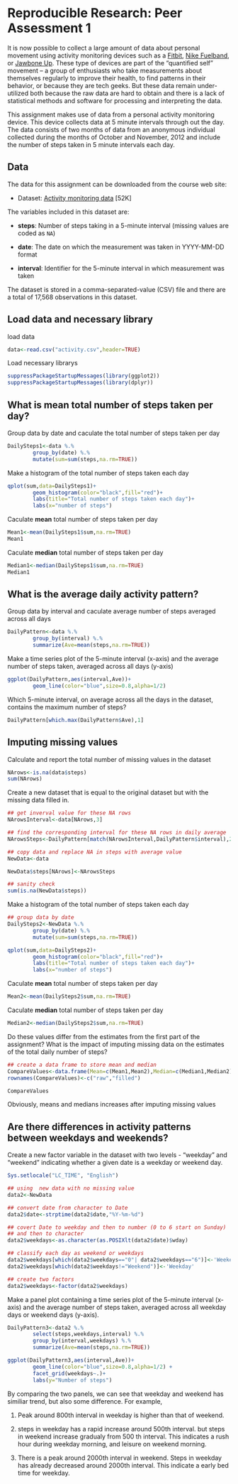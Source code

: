 # Reproducible Research: Peer Assessment 1
It is now possible to collect a large amount of data about personal
movement using activity monitoring devices such as a
[Fitbit](http://www.fitbit.com), [Nike
Fuelband](http://www.nike.com/us/en_us/c/nikeplus-fuelband), or
[Jawbone Up](https://jawbone.com/up). These type of devices are part of
the "quantified self" movement -- a group of enthusiasts who take
measurements about themselves regularly to improve their health, to
find patterns in their behavior, or because they are tech geeks. But
these data remain under-utilized both because the raw data are hard to
obtain and there is a lack of statistical methods and software for
processing and interpreting the data.

This assignment makes use of data from a personal activity monitoring
device. This device collects data at 5 minute intervals through out the
day. The data consists of two months of data from an anonymous
individual collected during the months of October and November, 2012
and include the number of steps taken in 5 minute intervals each day.

## Data

The data for this assignment can be downloaded from the course web
site:

* Dataset: [Activity monitoring data](https://d396qusza40orc.cloudfront.net/repdata%2Fdata%2Factivity.zip) [52K]

The variables included in this dataset are:

* **steps**: Number of steps taking in a 5-minute interval (missing
    values are coded as `NA`)

* **date**: The date on which the measurement was taken in YYYY-MM-DD
    format

* **interval**: Identifier for the 5-minute interval in which
    measurement was taken




The dataset is stored in a comma-separated-value (CSV) file and there
are a total of 17,568 observations in this dataset.


## Load data and necessary library
load data
```r
data<-read.csv("activity.csv",header=TRUE)
```

Load necessary librarys
```r
suppressPackageStartupMessages(library(ggplot2))
suppressPackageStartupMessages(library(dplyr))
```



## What is mean total number of steps taken per day?
Group data by date and caculate the total number of steps taken per day
```r
DailySteps1<-data %.%
        group_by(date) %.%
        mutate(sum=sum(steps,na.rm=TRUE))

```
Make a histogram of the total number of steps taken each day
```r
qplot(sum,data=DailySteps1)+
        geom_histogram(color="black",fill="red")+
        labs(title="Total number of steps taken each day")+
        labs(x="number of steps")
```

Caculate **mean**  total number of steps taken per day
```r
Mean1<-mean(DailySteps1$sum,na.rm=TRUE)
Mean1
```
Caculate **median** total number of steps taken per day
```r
Median1<-median(DailySteps1$sum,na.rm=TRUE)
Median1
```



## What is the average daily activity pattern?
Group data by interval and caculate average number of steps averaged across all days
```r
DailyPattern<-data %.%
        group_by(interval) %.%
        summarize(Ave=mean(steps,na.rm=TRUE))
```
Make a time series plot of the 5-minute interval (x-axis) and the average number of steps taken, averaged across all days (y-axis)

```r
ggplot(DailyPattern,aes(interval,Ave))+
        geom_line(color="blue",size=0.8,alpha=1/2)
```

Which 5-minute interval, on average across all the days in the dataset, contains the maximum number of steps?
```r
DailyPattern[which.max(DailyPattern$Ave),1]
```



## Imputing missing values

Calculate and report the total number of missing values in the dataset
```r
NArows<-is.na(data$steps)
sum(NArows)
```


Create a new dataset that is equal to the original dataset but with the missing data filled in.
```r
## get inverval value for these NA rows
NArowsInterval<-data[NArows,3]

## find the corresponding interval for these NA rows in daily average
NArowsSteps<-DailyPattern[match(NArowsInterval,DailyPattern$interval),2]

## copy data and replace NA in steps with average value
NewData<-data

NewData$steps[NArows]<-NArowsSteps

## sanity check
sum(is.na(NewData$steps))
```

Make a histogram of the total number of steps taken each day
```r
## group data by date
DailySteps2<-NewData %.%
        group_by(date) %.%
        mutate(sum=sum(steps,na.rm=TRUE))

qplot(sum,data=DailySteps2)+
        geom_histogram(color="black",fill="red")+
        labs(title="Total number of steps taken each day")+
        labs(x="number of steps")
```

Caculate **mean**  total number of steps taken per day
```r
Mean2<-mean(DailySteps2$sum,na.rm=TRUE)
```
Caculate **median** total number of steps taken per day
```r
Median2<-median(DailySteps2$sum,na.rm=TRUE)
```

Do these values differ from the estimates from the first part of the assignment? What is the impact of imputing missing data on the estimates of the total daily number of steps?
```r

## create a data frame to store mean and median 
CompareValues<-data.frame(Mean=c(Mean1,Mean2),Median=c(Median1,Median2))
rownames(CompareValues)<-c("raw","filled")

CompareValues

```
Obviously, means and medians increases after imputing missing values


## Are there differences in activity patterns between weekdays and weekends?

Create a new factor variable in the dataset with two levels - "weekday" and "weekend" indicating whether a given date is a weekday or weekend day.

```r
Sys.setlocale("LC_TIME", "English")

## using  new data with no missing value
data2<-NewData 

## convert date from character to Date
data2$date<-strptime(data2$date,"%Y-%m-%d")

## covert Date to weekday and then to number (0 to 6 start on Sunday)
## and then to character
data2$weekdays<-as.character(as.POSIXlt(data2$date)$wday)

## classify each day as weekend or weekdays
data2$weekdays[which(data2$weekdays=="0"| data2$weekdays=="6")]<-'Weekend'
data2$weekdays[which(data2$weekdays!="Weekend")]<-'Weekday'

## create two factors
data2$weekdays<-factor(data2$weekdays)
```


Make a panel plot containing a time series plot  of the 5-minute interval (x-axis) and the average number of steps taken, averaged across all weekday days or weekend days (y-axis).

```r
DailyPattern3<-data2 %.%
        select(steps,weekdays,interval) %.%
        group_by(interval,weekdays) %.%
        summarize(Ave=mean(steps,na.rm=TRUE))

ggplot(DailyPattern3,aes(interval,Ave))+
        geom_line(color="blue",size=0.8,alpha=1/2) +
        facet_grid(weekdays~.)+
        labs(y="Number of steps")

```
By comparing the two panels, we can see that weekday and weekend has similiar trend, but also some difference. For example,

1. Peak around 800th interval in weekday is higher than that of weekend.

1. steps in weekday has a rapid increase around 500th interval. but steps in weekend increase gradualy from 500 th interval. This
indicates a rush hour during weekday morning, and leisure on weekend morning.

1. There is a peak around 2000th interval in weekend. Steps in weekday has already decreased around 2000th interval. This indicate a early bed time for weekday.

